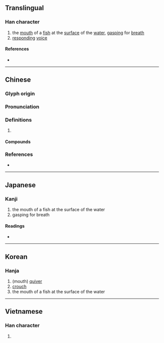 {{character info}}
==Translingual==

===Han character===
{{Han char|rn=30|rad=口|as=09|sn=12|four=66027|canj=RWLB|ids=⿰口禺}}

# the [[mouth]] of a [[fish]] at the [[surface]] of the [[water]], [[gasp]]ing for [[breath]]
# [[respond]]ing [[voice]]

====References====
* {{Han ref|kx=0197.120|dkj=03898|dj=0418.320|hdz=10653.120|uh=5581|ud=21889|bh=D871|bd=55409}}

----

==Chinese==
{{zh-forms}}

===Glyph origin===
{{Han etym}}

===Pronunciation===
{{zh-pron
|m=yóng,yú
|c=jung4,jyu4
|mc=y
|oc=y
|cat=
}}

===Definitions===
{{zh-hanzi}}

# {{rfdef|zh}}

====Compounds====
{{zh-der|喁喁噥噥|喁喁|噞喁|喁喁細語}}

===References===
* {{R:yue:mfccd}}

----

==Japanese==

===Kanji===
{{ja-kanji|grade=|rs=口09}}

# the mouth of a fish at the surface of the water
# gasping for breath

====Readings====
* {{ja-readings|on=ぎょう,ぐ,ごう|kun=あぎと.う}}

----

==Korean==

===Hanja===
{{ko-hanja|hangeul=[[옹]], [[우]]|rv=ong, u|mr=ong, u}}

# (mouth) [[quiver]]
# [[crouch]]
# the mouth of a fish at the surface of the water

----

==Vietnamese==

===Han character===
{{vi-readings|reading=ngụm|rs=口09}}

# {{rfdef|vi|sort=口09}}